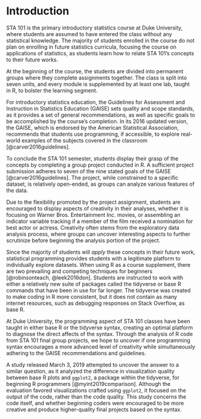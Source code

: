 # Introduction

STA 101 is the primary introductory statistics course at Duke University, 
where students are assumed to have entered the class without any statistical 
knowledge. The majority of students enrolled in the course do not plan on 
enrolling in future statistics curricula, focusing the course on applications of
statistics, as students learn how to relate STA 101's concepts to their future 
works.

At the beginning of the course, the students are divided into permanent groups 
where they complete assignments together. The class is split into seven
units, and every module is supplemented by at least one lab, taught in R, to 
bolster the learning segment. 

For introductory statistics education, the Guidelines for Assessment and Instruction
in Statistics Education (GAISE) sets quality and scope standards, as it provides
a set of general recommendations, as well as specific goals to be accomplished by 
the course's completion. In its 2016 updated version, the GAISE, 
which is endorsed by the American Statistical Association, recommends that 
students use programming, if accessible, to explore real-world examples of the subjects
covered in the classroom [@carver2016guidelines].

To conclude the STA 101 semester, students display their grasp of the concepts by
completing a group project conducted in R. A sufficient project submission adheres
to seven of the nine stated goals of the GAISE [@carver2016guidelines]. The 
project, while constrained to a specific dataset, is relatively 
open-ended, as groups can analyze various features of the data.

Due to the flexibility promoted by the project assignment, students are encouraged to 
display aspects of creativity in their analyses, whether it is focusing on Warner
Bros. Entertainment Inc. movies, or assembling an indicator variable tracking if a member
of the film received a nomination for best actor or actress. Creativity often stems 
from the exploratory data analysis process, where groups can uncover interesting
aspects to further scrutinize before beginning the analysis portion of the project.

Since the majority of students will *apply* these concepts in their future work,
statistical programming provides students with a legitimate platform to individually
explore datasets. When using R as a course supplement, there are two 
prevailing and competing techniques for beginners [@robinsonteach, @leek2016don].
Students are instructed to work with either a relatively new suite of packages 
called the tidyverse or base R commands that have been in use for far longer. 
The tidyverse was created to make coding in R more consistent, but it does not 
contain as many internet resources, such as debugging responses on Stack Overflow,
as base R. 

At Duke University, the programming aspect of STA 101 classes have been taught in
either base R or the tidyverse syntax, creating an optimal platform to diagnose
the direct affects of the syntax. Through the analysis of R code from STA 101 
final group projects, we hope to uncover if one programming syntax encourages 
a more advanced level of creativity while simultaneously adhering to the GAISE
recommendations and guidelines.

A study released March 3, 2019 attempted to uncover the answer to a similar question,
as it analyzed the difference in visualization quality between base R plots and 
`ggplot2`, a package within the tidyverse, for beginning R programmers [@myint2019comparison].
Although the evaluation favored visualizations crafted using `ggplot2`, it focused
on the output of the code, rather than the code quality. This study concerns the code
itself, and whether beginning coders were encouraged to be more creative and
produce higher-quality final projects based on the syntax.
